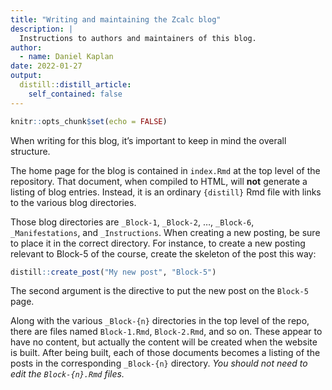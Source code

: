 ```yaml
---
title: "Writing and maintaining the Zcalc blog"
description: |
  Instructions to authors and maintainers of this blog.
author:
  - name: Daniel Kaplan
date: 2022-01-27
output:
  distill::distill_article:
    self_contained: false
---
```



```r
knitr::opts_chunk$set(echo = FALSE)
```

When writing for this blog, it's important to keep in mind the overall structure.

The home page for the blog is contained in `index.Rmd` at the top level of the repository. That document, when compiled to HTML, will **not** generate a listing of blog entries. Instead, it is an ordinary `{distill}` Rmd file with links to the various blog directories.

Those blog directories are `_Block-1`, `_Block-2`, ..., `_Block-6`, `_Manifestations`, and `_Instructions`. When creating a new posting, be sure to place it in the correct directory. For instance, to create a new posting relevant to Block-5 of the course, create the skeleton of the post this way:

```r
distill::create_post("My new post", "Block-5")
```

The second argument is the directive to put the new post on the `Block-5` page.

Along with the various `_Block-{n}` directories in the top level of the repo, there are files named `Block-1.Rmd`, `Block-2.Rmd`, and so on. These appear to have no content, but actually the content will be created when the website is built. After being built, each of those documents becomes a listing of the posts in the corresponding `_Block-{n}` directory. *You should not need to edit the `Block-{n}.Rmd` files.*


